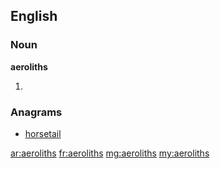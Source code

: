 ==English==

===Noun===
'''aeroliths'''
# {{plural of|[[aerolith]]}}

===Anagrams===
* [[horsetail#English|horsetail]]

[[ar:aeroliths]]
[[fr:aeroliths]]
[[mg:aeroliths]]
[[my:aeroliths]]